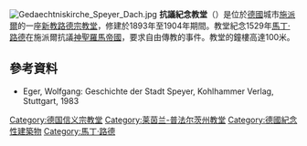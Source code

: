 {{expand language|de}}
{{No footnotes|time=2018-08-28T05:48:42+00:00}}
{{coord|49|18|53|N|8|25|48|E|display=title}}
[[Image:Gedaechtniskirche_Speyer_Dach.jpg|thumb]]
'''抗議紀念教堂'''（{{lang-de|''Gedächtniskirche der Protestation''}}）是位於[[德國|德國]]城市[[施派爾|施派爾]]的一座[[新教|新教]][[路德宗|路德宗]][[教堂|教堂]]，修建於1893年至1904年期間。教堂紀念1529年[[馬丁·路德|馬丁·路德]]在施派爾抗議[[神聖羅馬帝國|神聖羅馬帝國]]，要求自由傳教的事件。教堂的鐘樓高達100米。

==參考資料==
* Eger, Wolfgang: Geschichte der Stadt Speyer, Kohlhammer Verlag, Stuttgart, 1983

{{DEFAULTSORT:Gedächtniskirche der Protestation}}
{{Normdaten}}
[[Category:德国信义宗教堂|Category:德国信义宗教堂]]
[[Category:莱茵兰-普法尔茨州教堂|Category:莱茵兰-普法尔茨州教堂]]
[[Category:德國紀念性建築物|Category:德國紀念性建築物]]
[[Category:馬丁·路德|Category:馬丁·路德]]